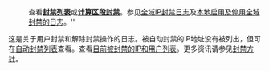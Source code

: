 :<span class="sysop-show" style="display: none;">[[Special:BlockIP|'''封禁''']]或[[Special:Unblock|'''解除封禁''']]IP或用户。</span>查看'''[[Special:封禁列表|封禁列表]]'''或[[toolforge:ip-range-calc|'''计算区段封禁''']]。参见[[:m:Special:Log/gblblock|全域IP封禁日志]]及[[Special:Log/gblblock|本地启用及停用全域封禁的日志]]。''
这是关于用户封禁和解除封禁操作的日志。被自动封禁的IP地址没有被列出，但可在[[Special:AutoblockList|自动封禁列表]]查看。查看[[Special:Ipblocklist|目前被封禁的IP和用户列表]]。更多资讯请参见[[wikipedia:封禁方针|封禁方针]]。